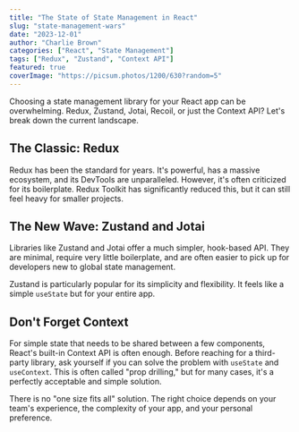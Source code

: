 ```yaml
---
title: "The State of State Management in React"
slug: "state-management-wars"
date: "2023-12-01"
author: "Charlie Brown"
categories: ["React", "State Management"]
tags: ["Redux", "Zustand", "Context API"]
featured: true
coverImage: "https://picsum.photos/1200/630?random=5"
---
```


Choosing a state management library for your React app can be overwhelming. Redux, Zustand, Jotai, Recoil, or just the Context API? Let's break down the current landscape.

## The Classic: Redux

Redux has been the standard for years. It's powerful, has a massive ecosystem, and its DevTools are unparalleled. However, it's often criticized for its boilerplate. Redux Toolkit has significantly reduced this, but it can still feel heavy for smaller projects.

## The New Wave: Zustand and Jotai

Libraries like Zustand and Jotai offer a much simpler, hook-based API. They are minimal, require very little boilerplate, and are often easier to pick up for developers new to global state management.

Zustand is particularly popular for its simplicity and flexibility. It feels like a simple `useState` but for your entire app.

## Don't Forget Context

For simple state that needs to be shared between a few components, React's built-in Context API is often enough. Before reaching for a third-party library, ask yourself if you can solve the problem with `useState` and `useContext`. This is often called "prop drilling," but for many cases, it's a perfectly acceptable and simple solution.

There is no "one size fits all" solution. The right choice depends on your team's experience, the complexity of your app, and your personal preference.
